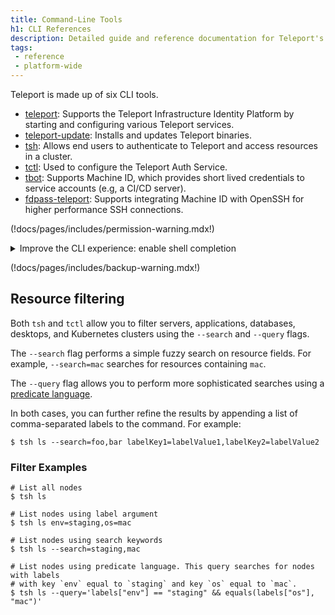 ```yaml
---
title: Command-Line Tools
h1: CLI References
description: Detailed guide and reference documentation for Teleport's command line interface (CLI) tools.
tags:
 - reference
 - platform-wide
---
```


Teleport is made up of six CLI tools.

- [teleport](teleport.mdx): Supports the Teleport Infrastructure Identity Platform by starting and configuring various Teleport services.
- [teleport-update](teleport-update.mdx): Installs and updates Teleport binaries.
- [tsh](tsh.mdx): Allows end users to authenticate to Teleport and access resources in a cluster.
- [tctl](tctl.mdx): Used to configure the Teleport Auth Service.
- [tbot](tbot.mdx): Supports Machine ID, which provides short lived credentials to service accounts (e.g, a CI/CD server).
- [fdpass-teleport](fdpass-teleport.mdx): Supports integrating Machine ID with OpenSSH for higher performance SSH connections.

(!docs/pages/includes/permission-warning.mdx!)

<details>
<summary>Improve the CLI experience: enable shell completion</summary>

  Teleport's CLI tools can provide completion hints for bash and zsh.
  For example, typing `tsh` and pressing `Tab` will show all available
  subcommands, typing `tsh --` and pressing `Tab` will show all available flags.

  To enable completion, add an additional statement to your shell configuration file.

  Example (`.bashrc`):

  ```sh
  eval "$(tsh --completion-script-bash)"
  ```

  Example (`.zshrc`):

  ```sh
  # enable completion feature
  autoload -Uz compinit
  compinit

  eval "$(tsh --completion-script-zsh)"
  ```

  Reload your shell to see the changes.

  You can repeat the same process for `tctl`, `teleport`, and `tbot`.

</details>

(!docs/pages/includes/backup-warning.mdx!)

## Resource filtering

Both `tsh` and `tctl` allow you to filter servers, applications, databases,
desktops, and Kubernetes clusters using the `--search` and `--query` flags.

The `--search` flag performs a simple fuzzy search on resource fields. For example, `--search=mac` searches for resources containing `mac`.

The `--query` flag allows you to perform more sophisticated searches using a [predicate language](../predicate-language.mdx).

In both cases, you can further refine the results by appending a list of comma-separated labels to the command. For example:

```code
$ tsh ls --search=foo,bar labelKey1=labelValue1,labelKey2=labelValue2
```

### Filter Examples

```code
# List all nodes
$ tsh ls

# List nodes using label argument
$ tsh ls env=staging,os=mac

# List nodes using search keywords
$ tsh ls --search=staging,mac

# List nodes using predicate language. This query searches for nodes with labels
# with key `env` equal to `staging` and key `os` equal to `mac`.
$ tsh ls --query='labels["env"] == "staging" && equals(labels["os"], "mac")'
```
